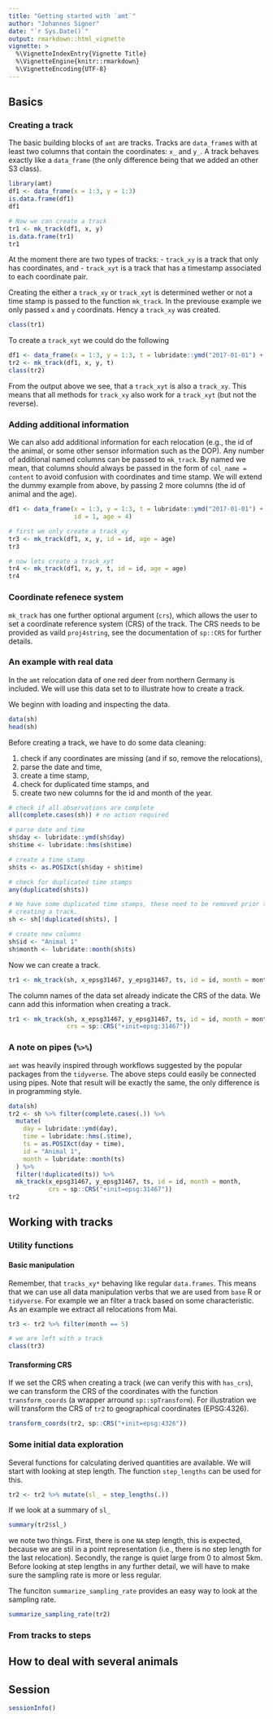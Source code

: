 ```yaml
---
title: "Getting started with `amt`"
author: "Johannes Signer"
date: "`r Sys.Date()`"
output: rmarkdown::html_vignette
vignette: >
  %\VignetteIndexEntry{Vignette Title}
  %\VignetteEngine{knitr::rmarkdown}
  %\VignetteEncoding{UTF-8}
---
```


## Basics

### Creating a track

The basic building blocks of `amt` are tracks. Tracks are `data_frame`s with at least two columns that contain the coordinates: `x_` and `y_`. A track behaves exactly like a `data_frame` (the only difference being that we added an other S3 class).

```r
library(amt)
df1 <- data_frame(x = 1:3, y = 1:3)
is.data.frame(df1)
df1

# Now we can create a track
tr1 <- mk_track(df1, x, y)
is.data.frame(tr1)
tr1

```

At the moment there are two types of tracks:
- `track_xy` is a track that only has coordinates, and
- `track_xyt` is a track that has a timestamp associated to each coordinate pair.

Creating the either a `track_xy` or `track_xyt` is determined wether or not a time stamp is passed to the function `mk_track`. In the previouse example we only passed `x` and `y` coordinats. Hency a `track_xy` was created.


```r
class(tr1)
```

To create a `track_xyt` we could do the following

```r
df1 <- data_frame(x = 1:3, y = 1:3, t = lubridate::ymd("2017-01-01") + lubridate::days(0:2))
tr2 <- mk_track(df1, x, y, t)
class(tr2)
```

From the output above we see, that a `track_xyt` is also a `track_xy`. This means that all methods for `track_xy` also work for a `track_xyt` (but not the reverse).


### Adding additional information

We can also add additional information for each relocation (e.g., the id of the animal, or some other sensor information such as the DOP). Any number of additional named columns can be passed to `mk_track`. By named we mean, that columns should always be passed in the form of `col_name = content` to avoid confusion with coordinates and time stamp. We will extend the dummy example from above, by passing 2 more columns (the id of animal and the age).

```r
df1 <- data_frame(x = 1:3, y = 1:3, t = lubridate::ymd("2017-01-01") + lubridate::days(0:2), 
                  id = 1, age = 4)

# first we only create a track_xy
tr3 <- mk_track(df1, x, y, id = id, age = age)
tr3

# now lets create a track_xyt
tr4 <- mk_track(df1, x, y, t, id = id, age = age)
tr4
```

### Coordinate refenece system

`mk_track` has one further optional argument (`crs`), which allows the user to set a coordinate reference system (CRS) of the track. The CRS needs to be provided as vaild `proj4string`, see the documentation of `sp::CRS` for further details. 

### An example with real data

In the `amt` relocation data of one red deer from northern Germany is included. We will use this data set to to illustrate how to create a track.

We beginn with loading and inspecting the data.

```r
data(sh)
head(sh)
```

Before creating a track, we have to do some data cleaning:

1. check if any coordinates are missing (and if so, remove the relocations), 
2. parse the date and time, 
3. create a time stamp, 
4. check for duplicated time stamps, and
5. create two new columns for the id and month of the year.

```r
# check if all observations are complete
all(complete.cases(sh)) # no action required

# parse date and time
sh$day <- lubridate::ymd(sh$day)
sh$time <- lubridate::hms(sh$time)

# create a time stamp
sh$ts <- as.POSIXct(sh$day + sh$time)

# check for duplicated time stamps
any(duplicated(sh$ts))

# We have some duplicated time stamps, these need to be removed prior to
# creating a track.
sh <- sh[!duplicated(sh$ts), ]

# create new columns
sh$id <- "Animal 1"
sh$month <- lubridate::month(sh$ts)
```

Now we can create a track.

```r
tr1 <- mk_track(sh, x_epsg31467, y_epsg31467, ts, id = id, month = month)
```

The column names of the data set already indicate the CRS of the data. We cann add this information when creating a track.

```r
tr1 <- mk_track(sh, x_epsg31467, y_epsg31467, ts, id = id, month = month, 
                crs = sp::CRS("+init=epsg:31467"))
```

### A note on pipes (`%>%`)
`amt` was heavily inspired through workflows suggested by the popular packages from the `tidyverse`. The above steps could easily be connected using pipes. Note that result will be exactly the same, the only difference is in programming style.

```r
data(sh)
tr2 <- sh %>% filter(complete.cases(.)) %>% 
  mutate(
    day = lubridate::ymd(day), 
    time = lubridate::hms(.$time), 
    ts = as.POSIXct(day + time), 
    id = "Animal 1", 
    month = lubridate::month(ts)
  ) %>% 
  filter(!duplicated(ts)) %>% 
  mk_track(x_epsg31467, y_epsg31467, ts, id = id, month = month, 
           crs = sp::CRS("+init=epsg:31467"))
tr2
```

## Working with tracks

### Utility functions
#### Basic manipulation

Remember, that `tracks_xy*` behaving like regular `data.frames`. This means that we can use all data manipulation verbs that we are used from `base` R or `tidyverse`. For example we an filter a track based on some characteristic. As an example we extract all relocations from Mai.

```r
tr3 <- tr2 %>% filter(month == 5)

# we are left with a track
class(tr3)
```


#### Transforming CRS

If we set the CRS when creating a track (we can verify this with `has_crs`), we can transform the CRS of the coordinates with the function `transform_coords` (a wrapper arround `sp::spTransform`). For illustration we will transform the CRS of `tr2` to geographical coordinates (EPSG:4326).

```r
transform_coords(tr2, sp::CRS("+init=epsg:4326"))
```

### Some initial data exploration

Several functions for calculating derived quantities are available. We will start with looking at step length. The function `step_lengths` can be used for this.

```r
tr2 <- tr2 %>% mutate(sl_ = step_lengths(.))
```

If we look at a summary of `sl_`

```r
summary(tr2$sl_)
```

we note two things. First, there is one `NA` step length, this is expected, because we are stil in a point representation (i.e., there is no step length for the last relocation). Secondly, the range is quiet large from 0 to almost 5km. Before looking at step lengths in any further detail, we will have to make sure the sampling rate is more or less regular.

The funciton `summarize_sampling_rate` provides an easy way to look at the sampling rate.

```r
summarize_sampling_rate(tr2)
```


### From tracks to steps




## How to deal with several animals

## Session
```r
sessionInfo()
```


